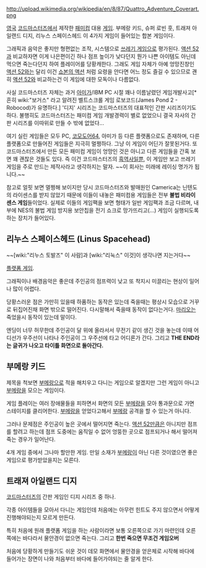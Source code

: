 http://upload.wikimedia.org/wikipedia/en/8/87/Quattro_Adventure_Coverart.png

[[영국]] [[코드마스터즈]]에서 제작한 [[패미컴]] 대용 [[게임]].
부메랑 키드, 슈퍼 로빈 훗, 트래져 아일랜드 디지, 리누스 스페이스헤드 이 4가지 게임이 들어있는 합본 게임이다.

그래픽과 음악은 좋지만 형편없는 조작, 시스템으로 [[쓰레기 게임]]으로 평가된다. [[액션 52]]과 비교하자면 이게 나은편이긴 하나 점프 높이가 낮다던지 뭔가 나쁜 아이템도 아닌데 먹으면 죽는다던지 하여 플레이어를 당황캐한다. 그래도 게임 자체가 아예 엉망진창인 [[액션 52]]와는 달리 이건 [[쇼본의 액션]] 처럼 요령을 안다면 어느 정도 즐길 수 있으므로 괜히 [[액션 52]]와 비교하는건 이 게임에 대한 모독이나 다름없다.

사실 코드마스터즈 자체는 과거 [[아미가]]/IBM PC 시절 꽤나 이름날렸던 게임개발사고[* 흔히 wiki:"보거스" 라고 알려진 벨트스크롤 게임 로보코드(James Pond 2 - Robocod)가 유명하다.] '디지' 시리즈는 코드마스터즈의 대표적인 간판 시리즈이기도 하다. 불행히도 코드마스터즈는 패미컴 게임 개발경력이 별로 없었으니 결국 자사의 간판 시리즈를 이따위로 만들 수 밖에 없었다...

여기 실린 게임들은 모두 PC, [[코모도어64]], 아미가 등 다른 플랫폼으로도 존재하며, 다른 플랫폼으로 만들어진 게임들은 지극히 멀쩡하다. 그냥 이 게임이 어딘가 잘못된거다. 또 코드마스터즈에서 만든 모든 패미컴 게임이 엉망인 것은 아니고 다른 게임들을 간혹 보면 꽤 괜찮은 것들도 있다. 즉 이건 코드마스터즈의 [[흑역사]]일뿐, 이 게임만 보고 쓰레기 게임을 주로 만드는 제작사라고 생각하지는 말자. ~~이 회사는 미래에 레이싱 명가가 됩니다.~~

참고로 얼핏 보면 멀쩡해 보이지만 당시 코드마스터즈와 발매원인 Camerica는 닌텐도의 라이센스를 받지 않았기 때문에 이들이 내놓은 패미컴용 게임들은 전부 '''불법 비라이센스 게임'''들이었다. 실제로 이들의 게임팩을 보면 형태가 일반 게임팩과 조금 다르며, 내부에 NES의 불법 게임 방지용 보안칩을 전기 쇼크로 망가뜨리고(…) 게임이 실행되도록 하는 장치가 들어있다.

== 리누스 스페이스헤드 (Linus Spacehead) ==
~~[wiki:"리누스 토발즈" 이 사람]과 [wiki:"리눅스" 이것]이 생각나면 지는거다~~

[[플랫폼 게임]].

그래픽이나 배경음악은 좋은데 주인공의 점프력이 낮고 또 착지시 미끌리는 현상이 일어나 많이 어렵다.

당황스러운 점은 가만히 있을때 하품하는 동작은 있는데 죽을때는 평상시 모습으로 거꾸로 뒤집어진채 화면 밖으로 떨어진다. 다시말해서 죽을때 동작이 없다는거다. [[마리오]]는 죽었을시 동작이 있는데 말이다.

엔딩이 너무 허무한데 주인공이 달 위에 올라서서 무전기 같이 생긴 것을 놓는데 이때 어디선가 우주선이 나타나 주인공이 그 우주선에 타고 어디론가 간다. 그리고 '''THE END라는 글귀가 나오고 타이틀 화면으로 돌아간다.'''

== 부메랑 키드 ==
제목을 척보면 [[부메랑]]으로 적을 해치우고 다니는 게임으로 알겠지만 그런 게임이 아니고 [[부메랑]]을 모으는 게임이다.

게임 플레이는 여러 장애물들을 피하면서 화면의 모든 [[부메랑]]을 모아 통과문으로 가면 스테이지를 클리어한다. [[부메랑]]을 얻었다고해서 [[부메랑]] 공격을 할 수 있는거 아니다.

그러나 문제점은 주인공이 높은 곳에서 떨어지면 죽는다. [[액션 52]]만큼은 아니지만 점프를 할려고 하는데 점프 도중에는 움직일 수 없어 엉뚱한 곳으로 점프되거나 해서 떨어져 죽는 경우가 일어난다.

4개 게임 중에서 그나마 할만한 게임. 만일 소재가 [[부메랑]]이 아닌 다른 것이였으면 좋은 게임으로 평가받았을지는 모른다.

== 트래져 아일랜드 디지 ==
[[코드마스터즈]]의 간판 게임인 디지 시리즈 중 하나.

각종 아이템들을 모아서 다니는 게임인데 처음에는 아무런 힌트도 주지 않으면서 어떻게 진행해야되는지 모르게 만든다.

특히 처음에 원래 플랫폼 게임을 하는 사람이라면 보통 오른쪽으로 가기 마련인데 오른쪽에는 바다라서 물안경이 없으면 죽는다. 그리고 '''한번 죽으면 무조건 게임오버'''

처음에 당황하게 만들기도 쉬운 것이 데모 화면에서 물안경을 얻은체로 시작해 바다에 들어가는 장면이 나와 처음부터 바다에 들어가야되는 줄 알게 한다.
